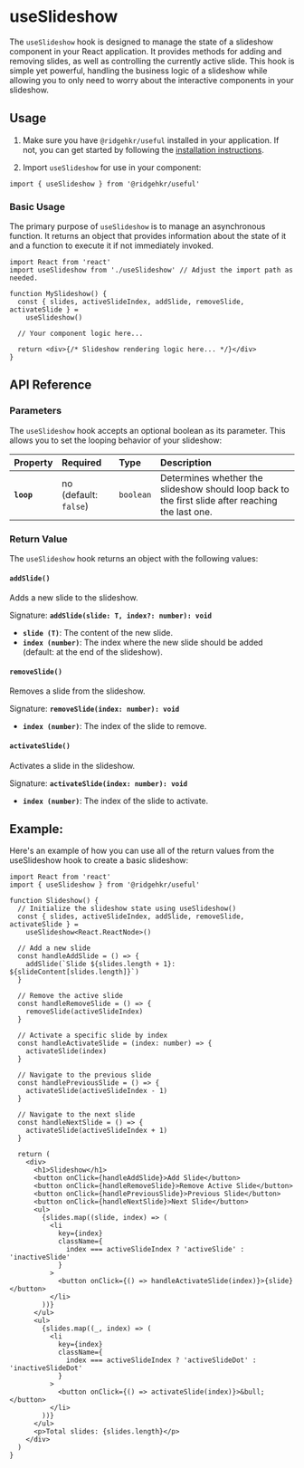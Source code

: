 # useSlideshow

The `useSlideshow` hook is designed to manage the state of a slideshow component in your React application. It provides methods for adding and removing slides, as well as controlling the currently active slide. This hook is simple yet powerful, handling the business logic of a slideshow while allowing you to only need to worry about the interactive components in your slideshow.

## Usage

1. Make sure you have `@ridgehkr/useful` installed in your application. If not, you can get started by following the [installation instructions](/#getting-started).

2. Import `useSlideshow` for use in your component:

```tsx
import { useSlideshow } from '@ridgehkr/useful'
```

### Basic Usage

The primary purpose of `useSlideshow` is to manage an asynchronous function. It returns an object that provides information about the state of it and a function to execute it if not immediately invoked.

```tsx filename="MySlideshow.jsx"
import React from 'react'
import useSlideshow from './useSlideshow' // Adjust the import path as needed.

function MySlideshow() {
  const { slides, activeSlideIndex, addSlide, removeSlide, activateSlide } =
    useSlideshow()

  // Your component logic here...

  return <div>{/* Slideshow rendering logic here... */}</div>
}
```

## API Reference

### Parameters

The `useSlideshow` hook accepts an optional boolean as its parameter. This allows you to set the looping behavior of your slideshow:

| Property   | Required              | Type      | Description                                                                                       |
| :--------- | :-------------------- | :-------- | :------------------------------------------------------------------------------------------------ |
| **`loop`** | no (default: `false`) | `boolean` | Determines whether the slideshow should loop back to the first slide after reaching the last one. |

### Return Value

The `useSlideshow` hook returns an object with the following values:

#### `addSlide()`

Adds a new slide to the slideshow.

Signature: **`addSlide(slide: T, index?: number): void`**

- **`slide (T)`**: The content of the new slide.
- **`index (number)`**: The index where the new slide should be added (default: at the end of the slideshow).

#### `removeSlide()`

Removes a slide from the slideshow.

Signature: **`removeSlide(index: number): void`**

- **`index (number)`**: The index of the slide to remove.

#### `activateSlide()`

Activates a slide in the slideshow.

Signature: **`activateSlide(index: number): void`**

- **`index (number)`**: The index of the slide to activate.

## Example:

Here's an example of how you can use all of the return values from the useSlideshow hook to create a basic slideshow:

```tsx filename="Slideshow.tsx"
import React from 'react'
import { useSlideshow } from '@ridgehkr/useful'

function Slideshow() {
  // Initialize the slideshow state using useSlideshow()
  const { slides, activeSlideIndex, addSlide, removeSlide, activateSlide } =
    useSlideshow<React.ReactNode>()

  // Add a new slide
  const handleAddSlide = () => {
    addSlide(`Slide ${slides.length + 1}: ${slideContent[slides.length]}`)
  }

  // Remove the active slide
  const handleRemoveSlide = () => {
    removeSlide(activeSlideIndex)
  }

  // Activate a specific slide by index
  const handleActivateSlide = (index: number) => {
    activateSlide(index)
  }

  // Navigate to the previous slide
  const handlePreviousSlide = () => {
    activateSlide(activeSlideIndex - 1)
  }

  // Navigate to the next slide
  const handleNextSlide = () => {
    activateSlide(activeSlideIndex + 1)
  }

  return (
    <div>
      <h1>Slideshow</h1>
      <button onClick={handleAddSlide}>Add Slide</button>
      <button onClick={handleRemoveSlide}>Remove Active Slide</button>
      <button onClick={handlePreviousSlide}>Previous Slide</button>
      <button onClick={handleNextSlide}>Next Slide</button>
      <ul>
        {slides.map((slide, index) => (
          <li
            key={index}
            className={
              index === activeSlideIndex ? 'activeSlide' : 'inactiveSlide'
            }
          >
            <button onClick={() => handleActivateSlide(index)}>{slide}</button>
          </li>
        ))}
      </ul>
      <ul>
        {slides.map((_, index) => (
          <li
            key={index}
            className={
              index === activeSlideIndex ? 'activeSlideDot' : 'inactiveSlideDot'
            }
          >
            <button onClick={() => activateSlide(index)}>&bull;</button>
          </li>
        ))}
      </ul>
      <p>Total slides: {slides.length}</p>
    </div>
  )
}
```
